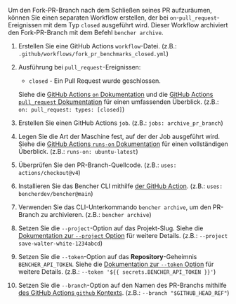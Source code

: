 
Um den Fork-PR-Branch nach dem Schließen seines PR aufzuräumen,
können Sie einen separaten Workflow erstellen, der bei `on`-`pull_request`-Ereignissen mit dem Typ `closed` ausgeführt wird.
Dieser Workflow archiviert den Fork-PR-Branch mit dem Befehl `bencher archive`.

<PullRequestsForkClosedCode />

1. Erstellen Sie eine GitHub Actions `workflow`-Datei.
   (z.B.: `.github/workflows/fork_pr_benchmarks_closed.yml`)
2. Ausführung bei `pull_request`-Ereignissen:
   - `closed` - Ein Pull Request wurde geschlossen.

   Siehe die [GitHub Actions `on` Dokumentation][github actions on]
   und die [GitHub Actions `pull_request` Dokumentation][github action pull_request] für einen umfassenden Überblick.
   (z.B.: `on: pull_request: types: [closed]`)
3. Erstellen Sie einen GitHub Actions `job`.
   (z.B.: `jobs: archive_pr_branch`)
4. Legen Sie die Art der Maschine fest, auf der der Job ausgeführt wird.
   Siehe die [GitHub Actions `runs-on` Dokumentation][github actions runs-on]
   für einen vollständigen Überblick.
   (z.B.: `runs-on: ubuntu-latest`)
5. Überprüfen Sie den PR-Branch-Quellcode.
   (z.B.: `uses: actions/checkout@v4`)
6. Installieren Sie das Bencher CLI mithilfe [der GitHub Action][bencher cli github action].
   (z.B.: `uses: bencherdev/bencher@main`)
7. Verwenden Sie das CLI-Unterkommando `bencher archive`, um den PR-Branch zu archivieren.
   (z.B.: `bencher archive`)
8.  Setzen Sie die `--project`-Option auf das Projekt-Slug.
    Siehe die [Dokumentation zur `--project` Option][project option] für weitere Details.
    (z.B.: `--project save-walter-white-1234abcd`)
9.  Setzen Sie die `--token`-Option auf das **Repository**-Geheimnis `BENCHER_API_TOKEN`.
    Siehe die [Dokumentation zur `--token` Option][token option] für weitere Details.
    (z.B.: `--token '${{ secrets.BENCHER_API_TOKEN }}'`)
10. Setzen Sie die `--branch`-Option auf den Namen des PR-Branchs
    mithilfe [des GitHub Actions `github` Kontexts][github actions context].
    (z.B.: `--branch "$GITHUB_HEAD_REF"`)

[github actions on]: https://docs.github.com/en/actions/using-workflows/workflow-syntax-for-github-actions#on
[github action pull_request]: https://docs.github.com/en/webhooks/webhook-events-and-payloads#pull_request
[github actions runs-on]: https://docs.github.com/en/actions/using-workflows/workflow-syntax-for-github-actions#jobsjob_idruns-on
[bencher cli github action]: https://github.com/marketplace/actions/bencher-cli
[github actions context]: https://docs.github.com/en/actions/learn-github-actions/contexts#github-context

[project option]: /de/docs/explanation/bencher-run/#--project-project
[token option]: /de/docs/explanation/bencher-run/#--token-token
